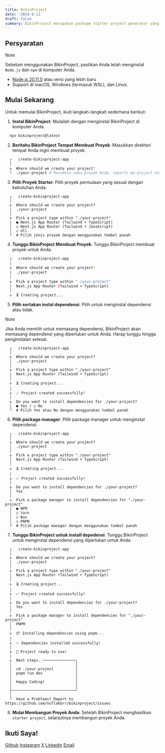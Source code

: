 ```yaml
---
title: BikinProject
date: '2024-8-11'
draft: false
summary: BikinProject merupakan package starter project generator yang memudahkan Anda saat ingin membuat proyek.
---
```


<TOCInline toc={props.toc} asDisclosure />

## Persyaratan

> [!NOTE]
> Sebelum menggunakan BikinProject, pastikan Anda telah menginstal `Node.js` dan `npm` di komputer Anda.
>
> - [Node.js 20.11.0](https://nodejs.org/) atau versi yang lebih baru
> - Support di macOS, Windows (termasuk WSL), dan Linux.

## Mulai Sekarang

Untuk memulai BikinProject, ikuti langkah-langkah sederhana berikut:

1. **Instal BikinProject**: Mulailah dengan menginstal BikinProject di komputer Anda.

```bash
  npx bikinproject@latest
```

2. **Beritahu BikinProject Tempat Membuat Proyek**: Masukkan direktori tempat Anda ingin membuat proyek.

```bash
  ┌   create-bikinproject-app
  │
  ◇  Where should we create your project?
  └  ./your-project # Masukkan nama proyek Anda, seperti my-project atau .
```

3. **Pilih Proyek Starter**: Pilih proyek permulaan yang sesuai dengan kebutuhan Anda.

```
  ┌   create-bikinproject-app
  │
  ◇  Where should we create your project?
  │  ./your-project
  │
  ◇  Pick a project type within "./your-project"
  │  ● Next.js App Router (Tailwind + TypeScript)
  │  ○ Next.js App Router (Tailwind + JavaScript)
  │  ○ dll.
  └  # Pilih jenis proyek dengan menggunakan tombol panah
```

4. **Tunggu BikinProject Membuat Proyek**: Tunggu BikinProject membuat proyek untuk Anda.

```bash
  ┌   create-bikinproject-app
  │
  ◇  Where should we create your project?
  │  ./your-project
  │
  ◇  Pick a project type within "./your-project"
  │  Next.js App Router (Tailwind + TypeScript)
  │
  ◇  ⏳ Creating project...
```

5. **Pilih sertakan instal dependensi**: Pilih untuk menginstal dependensi atau tidak.

> [!NOTE]
> Jika Anda memilih untuk memasang dependensi, BikinProject akan memasang dependensi yang diperlukan untuk Anda. Harap tunggu hingga penginstalan selesai.

```
  ┌   create-bikinproject-app
  │
  ◇  Where should we create your project?
  │  ./your-project
  │
  ◇  Pick a project type within "./your-project"
  │  Next.js App Router (Tailwind + TypeScript)
  │
  ◇  ⏳ Creating project...
  │
  ◇  ✅ Project created successfully!
  │
  ◇  Do you want to install dependencies for ./your-project?
  │  ● Yes / ○ No
  └  # Pilih Yes atau No dengan menggunakan tombol panah
```

6. **Pilih package manager**: Pilih package manager untuk menginstal dependensi.

```
  ┌   create-bikinproject-app
  │
  ◇  Where should we create your project?
  │  ./your-project
  │
  ◇  Pick a project type within "./your-project"
  │  Next.js App Router (Tailwind + TypeScript)
  │
  ◇  ⏳ Creating project...
  │
  ◇  ✅ Project created successfully!
  │
  ◇  Do you want to install dependencies for ./your-project?
  │  Yes
  │
  ◇  Pick a package manager to install dependencies for "./your-project"
  │  ● NPM
  │  ○ Yarn
  │  ○ Bun
  │  ○ PNPM
  └  # Pilih package manager dengan menggunakan tombol panah
```

7. **Tunggu BikinProject untuk install depedensi**: Tunggu BikinProject untuk menginstal dependensi yang diperlukan untuk Anda.

```
  ┌   create-bikinproject-app
  │
  ◇  Where should we create your project?
  │  ./your-project
  │
  ◇  Pick a project type within "./your-project"
  │  Next.js App Router (Tailwind + TypeScript)
  │
  ◇  ⏳ Creating project...
  │
  ◇  ✅ Project created successfully!
  │
  ◇  Do you want to install dependencies for ./your-project?
  │  Yes
  │
  ◇  Pick a package manager to install dependencies for "./your-project"
  │  PNPM
  │
  ◇  📦 Installing dependencies using pnpm...
  │
  ◇  ✅ Dependencies installed successfully!
  │
  ◇  🎉 Project ready to use!
  │
  ◇  Next steps. ───────────────╮
  │                             │
  │  cd ./your-project          │
  │  pnpm run dev               │
  │                             │
  │  Happy Coding!              │
  │                             │
  ├─────────────────────────────╯
  │
  └  Have a Problems? Report to https://github.com/nuflakbrr/bikinproject/issues
```

8. **Mulai Membangun Proyek Anda**: Setelah BikinProject menghasilkan `starter project`, selanjutnya membangun proyek Anda.

## Ikuti Saya!

[Github](https://www.github.com/nuflakbrr)
[Instagram](https://www.instagram.com/kbrnugroho)
[X](https://www.x.com/nuflakbrr)
[Linkedin](https://www.linkedin.com/in/nuflakbrr)
[Email](mailto:naufalakbar378@gmail.com)
